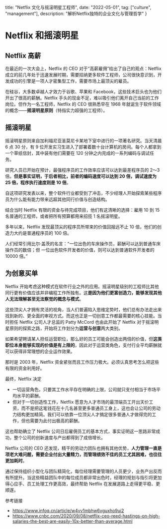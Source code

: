  title: "Netflix 文化与摇滚明星工程师",
  date: "2022-05-01",
  tag: ["culture", "management"],
  description: "解析Netflix独特的企业文化与管理哲学"
}

# Netflix 和摇滚明星

## Netflix 高薪

在最近的一次大会上，Netflix 的 CEO 对于“高薪雇佣”给出了自己的观点：Netflix 成立的前几年处于迅速发展时期，需要招纳更多软件工程师，公司很快意识到，开发成功的引擎是一项人才密集型工作，需要市场上最顶尖的雇员。

在硅谷，大多数卓越人才效力于谷歌、苹果和 Facebook，这些技术巨头也为他们开出了很高的薪酬。Netflix 手头的现金不足，难以吸引他们离开自己当前的工作岗位。但作为一名工程师，Netflix 的 CEO 很熟悉早在 1968 年就诞生于软件领域的概念——**摇滚明星原则**（特指实力超强的工程师）。


## 摇滚明星

摇滚明星原则来自加利福尼亚圣莫尼卡某地下室中进行的一项著名研究。当天清晨 6 点 30 分，有 9 位开发实习生进入了部署着数十台计算机的房间。每个人都拿到一个草纸信封，其中装有他们需要在 120 分钟之内完成的一系列编码与调试任务。

研究人员已开始在预计，最强程序员的工作效率应该可以达到最差程序员的 2～3 倍。**但是事实证明，于后者相比，前者的编码速度可以达到 20 倍，调试速度为 25 倍，程序执行速度则是 10 倍**。

自这项研究发表以来，整个软件行业都受到了冲击，不少经理人开始探索某些程序员为什么能有能力带来远超其他同行价值与创造结构。

结合当时 Netflix 有限的资金与待完成项目，他们有这清晰的选择：雇用 10 到 15 名普通的工程师，或者把所有预算都用来招揽 1 名摇滚明星。

多年以来，Netflix 发现最顶尖的程序员所带来的价值回报远不止 10 倍，他们的创造力大约是普通程序员的 100 倍。

人们经常引用比尔·盖茨的名言：“一位出色的车床操作员，薪酬可以达到普通车床操作员的数倍；但 一位出色软件开发者的价值，则可以达到普通软件开发者的 10000 倍。”

## 为创意买单

Netflix 开始考虑这种模式在软件行业之外的应用。摇滚明星级别的工程师比其他同行更有价值应该并非编程工作所独有。这**是因为他们更富创造力，能够发现其他人无法理解甚至无法察觉的概念与模式**。

这些顶尖人才拥有灵活的视角，当人们普遍陷入思维定势时，他们总有办法走出来找到新的、更全面的审视方式。而这也正是一切创意工作都最需要的核心技能。当时担任 Netflix 公司人才总监的 Patty McCord 也由此开始了 Netflix 对于摇滚明星原则的探索之路，开始将工作划分为**运营与创意**两大类别。

如果希望聘请某人担任运营职位，那么好的员工可能会创造出两倍的价值，但**这类职位本身能够实现的价值是有上限的**，因此对于运营类角色，支付行业平均薪酬就可以获得非常理想的企业运作效果。

那时是 2003 年，Netflix 资金紧张而且工作压力极大。必须认真思考怎么把这些有限的资金利用好。

最终，Netflix 决定
- 一切运营角色，只要其工作水平存在明确的上限，公司就只支付相当于市场平均水平的薪酬。
- 但对于一切创造性工作，Netflix 愿意为人才市场的最顶端员工开出天价工资，而不是把这笔钱花在十几名甚至更多普通员工身上，这也会让公司的劳动力结构更加精简。我们可以依靠一位顶尖人才搞定很多普通人才做得完的工作，但也需要为此付出极高的薪酬。

这也帮助确立了 Netflix 公司日后雇佣员工的基本方式，事实证明这一思路非常成功，整个公司的创新速度与产出都得到了成倍增长。

Netflix 公司的 CEO 还发现，精干的劳动力团队也拥有其他优势，**人力管理一直是项老大难问题，需要企业付出大量精力，而管理绩效不佳的员工尤其困难，也往往更加耗时**。

通过保持组织小型化与团队精简化，每位经理需要管理的人员更少，业务产出反而有所提升。当这些精益团队中的每位成员都非常出色时，经理的规划与指引将更加得心应手、员工处理工作更高效，最终帮助 Netflix 在发展道路上走得更平稳、更顺遂。

参考链接
- https://www.infoq.cn/article/w4vv1mbhw6vguxho9ui2
- https://www.cnbc.com/2020/09/08/netflix-ceo-reed-hastings-on-high-salaries-the-best-are-easily-10x-better-than-average.html
